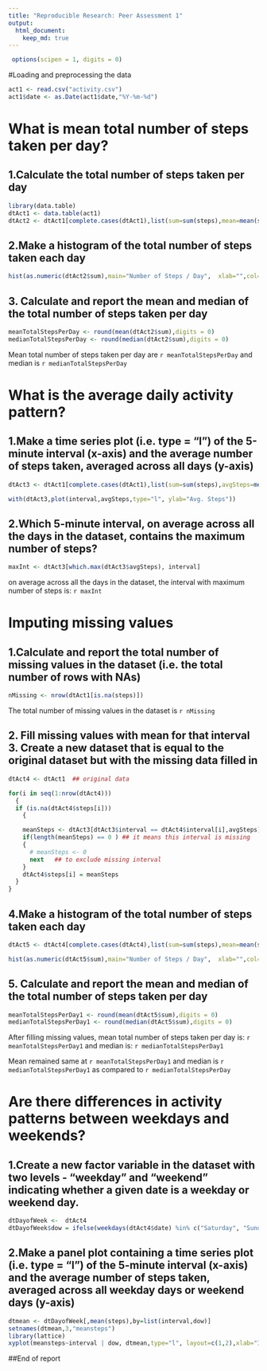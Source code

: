 ```yaml
---
title: "Reproducible Research: Peer Assessment 1"
output: 
  html_document:
    keep_md: true
---
```



```r
 options(scipen = 1, digits = 0)

```

#Loading and preprocessing the data
```r
act1 <- read.csv("activity.csv")
act1$date <- as.Date(act1$date,"%Y-%m-%d")
```
# What is mean total number of steps taken per day?

## 1.Calculate the total number of steps taken per day
```r
library(data.table)
dtAct1 <- data.table(act1)
dtAct2 <- dtAct1[complete.cases(dtAct1),list(sum=sum(steps),mean=mean(steps),median=median(steps)),by=date]
```

## 2.Make a histogram of the total number of steps taken each day

```r
hist(as.numeric(dtAct2$sum),main="Number of Steps / Day",  xlab="",col="red")
```

## 3. Calculate and report the mean and median of the total number of steps taken per day

```r
meanTotalStepsPerDay <- round(mean(dtAct2$sum),digits = 0)
medianTotalStepsPerDay <- round(median(dtAct2$sum),digits = 0)
```

Mean total number of steps taken per day are `r meanTotalStepsPerDay` and median is `r medianTotalStepsPerDay`

# What is the average daily activity pattern?
## 1.Make a time series plot (i.e. type = "l") of the 5-minute interval (x-axis) and the average number of steps taken, averaged across all days (y-axis)

```r
dtAct3 <- dtAct1[complete.cases(dtAct1),list(sum=sum(steps),avgSteps=mean(steps),median=median(steps)),by=interval]

with(dtAct3,plot(interval,avgSteps,type="l", ylab="Avg. Steps"))
```

## 2.Which 5-minute interval, on average across all the days in the dataset, contains the maximum number of steps?

```r
maxInt <- dtAct3[which.max(dtAct3$avgSteps), interval]
```

on average across all the days in the dataset, the interval with maximum number of steps is: `r maxInt`

# Imputing missing values
## 1.Calculate and report the total number of missing values in the dataset (i.e. the total number of rows with NAs)

```r
nMissing <- nrow(dtAct1[is.na(steps)])
```

The total number of missing values in the dataset is `r nMissing`

## 2. Fill missing values with mean for that interval 3. Create a new dataset that is equal to the original dataset but with the missing data filled in

```r
dtAct4 <- dtAct1  ## original data

for(i in seq(1:nrow(dtAct4)))
  {
  if (is.na(dtAct4$steps[i]))
    {

    meanSteps <- dtAct3[dtAct3$interval == dtAct4$interval[i],avgSteps] ## take mean for that interval from dtAct3
    if(length(meanSteps) == 0 ) ## it means this interval is missing
    {
      # meanSteps <- 0
      next   ## to exclude missing interval
    }
    dtAct4$steps[i] = meanSteps
  }
}
```

## 4.Make a histogram of the total number of steps taken each day

```r
dtAct5 <- dtAct4[complete.cases(dtAct4),list(sum=sum(steps),mean=mean(steps),median=median(steps)),by=date]

hist(as.numeric(dtAct5$sum),main="Number of Steps / Day",  xlab="",col="red")
```

## 5. Calculate and report the mean and median of the total number of steps taken per day

```r
meanTotalStepsPerDay1 <- round(mean(dtAct5$sum),digits = 0)
medianTotalStepsPerDay1 <- round(median(dtAct5$sum),digits = 0)
```
After filling missing values, mean total number of steps taken per day is: `r meanTotalStepsPerDay1` and median is: `r medianTotalStepsPerDay1`

Mean remained same at `r meanTotalStepsPerDay1` and median is `r medianTotalStepsPerDay1` as compared to `r medianTotalStepsPerDay`

# Are there differences in activity patterns between weekdays and weekends?
## 1.Create a new factor variable in the dataset with two levels - "weekday" and "weekend" indicating whether a given date is a weekday or weekend day.

```r
dtDayofWeek <-  dtAct4
dtDayofWeek$dow = ifelse(weekdays(dtAct4$date) %in% c("Saturday", "Sunday"),"weekend", "weekday")

```

## 2.Make a panel plot containing a time series plot (i.e. type = "l") of the 5-minute interval (x-axis) and the average number of steps taken, averaged across all weekday days or weekend days (y-axis)

```r

dtmean <- dtDayofWeek[,mean(steps),by=list(interval,dow)]
setnames(dtmean,3,"meansteps")
library(lattice)
xyplot(meansteps~interval | dow, dtmean,type="l", layout=c(1,2),xlab="Interval",ylab = "Number of steps")
```

##End of report
